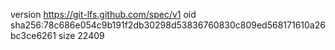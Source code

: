 version https://git-lfs.github.com/spec/v1
oid sha256:78c686e054c9b191f2db30298d53836760830c809ed568171610a26bc3ce6261
size 22409
